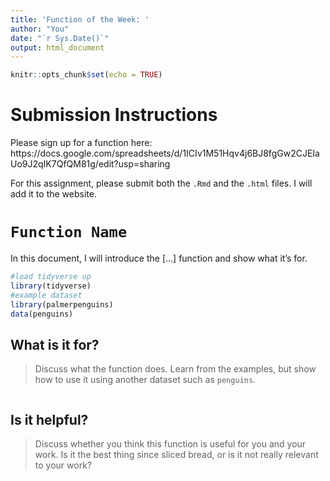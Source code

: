 ```yaml
---
title: 'Function of the Week: '
author: "You"
date: "`r Sys.Date()`"
output: html_document
---
```


```r
knitr::opts_chunk$set(echo = TRUE)
```

# Submission Instructions

Please sign up for a function here: https://docs.google.com/spreadsheets/d/1ICIv1M51Hqv4j6BJ8fgGw2CJEIaUo9J2qIK7QfQM81g/edit?usp=sharing

For this assignment, please submit both the `.Rmd` and the `.html` files. I will add it to the website.


# `Function Name`

In this document, I will introduce the [...] function and show what it's for.

```r
#load tidyverse up
library(tidyverse)
#example dataset
library(palmerpenguins)
data(penguins)
```

## What is it for?

> Discuss what the function does. Learn from the examples, but show how to use it using another dataset such as `penguins`.

```r

```

## Is it helpful?

> Discuss whether you think this function is useful for you and your work. Is it the best thing since sliced bread, or is it not really relevant to your work?
